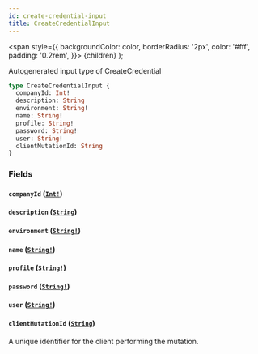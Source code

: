 ```yaml
---
id: create-credential-input
title: CreateCredentialInput
---
```


<span
style={{
      backgroundColor: color,
      borderRadius: '2px',
      color: '#fff',
      padding: '0.2rem',
    }}>
{children}
</span>
);

Autogenerated input type of CreateCredential

```graphql
type CreateCredentialInput {
  companyId: Int!
  description: String
  environment: String!
  name: String!
  profile: String!
  password: String!
  user: String!
  clientMutationId: String
}
```

### Fields

#### `companyId` ([`Int!`](/api/graphql/documentation/scalars/int))

#### `description` ([`String`](/api/graphql/documentation/scalars/string))

#### `environment` ([`String!`](/api/graphql/documentation/scalars/string))

#### `name` ([`String!`](/api/graphql/documentation/scalars/string))

#### `profile` ([`String!`](/api/graphql/documentation/scalars/string))

#### `password` ([`String!`](/api/graphql/documentation/scalars/string))

#### `user` ([`String!`](/api/graphql/documentation/scalars/string))

#### `clientMutationId` ([`String`](/api/graphql/documentation/scalars/string))

A unique identifier for the client performing the mutation.
